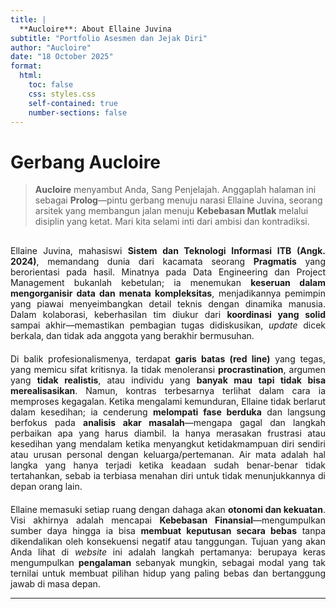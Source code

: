 ```yaml
---
title: |
  **Aucloire**: About Ellaine Juvina
subtitle: "Portfolio Asesmen dan Jejak Diri"
author: "Aucloire"
date: "18 October 2025" 
format: 
  html:
    toc: false
    css: styles.css 
    self-contained: true
    number-sections: false
---
```


# Gerbang Aucloire {.unnumbered}

> **Aucloire** menyambut Anda, Sang Penjelajah. Anggaplah halaman ini sebagai **Prolog**—pintu gerbang menuju narasi Ellaine Juvina, seorang arsitek yang membangun jalan menuju **Kebebasan Mutlak** melalui disiplin yang ketat. Mari kita selami inti dari ambisi dan kontradiksi.

<p style="text-align: justify; margin-top: 30px;">
Ellaine Juvina, mahasiswi **Sistem dan Teknologi Informasi ITB (Angk. 2024)**, memandang dunia dari kacamata seorang **Pragmatis** yang berorientasi pada hasil. Minatnya pada Data Engineering dan Project Management bukanlah kebetulan; ia menemukan **keseruan dalam mengorganisir data dan menata kompleksitas**, menjadikannya pemimpin yang piawai menyeimbangkan detail teknis dengan dinamika manusia. Dalam kolaborasi, keberhasilan tim diukur dari **koordinasi yang solid** sampai akhir—memastikan pembagian tugas didiskusikan, *update* dicek berkala, dan tidak ada anggota yang berakhir bermusuhan.
</p>

<p style="text-align: justify; margin-top: 20px;">
Di balik profesionalismenya, terdapat **garis batas (red line)** yang tegas, yang memicu sifat kritisnya. Ia tidak menoleransi **procrastination**, argumen yang **tidak realistis**, atau individu yang **banyak mau tapi tidak bisa merealisasikan**. Namun, kontras terbesarnya terlihat dalam cara ia memproses kegagalan. Ketika mengalami kemunduran, Ellaine tidak berlarut dalam kesedihan; ia cenderung **melompati fase berduka** dan langsung berfokus pada **analisis akar masalah**—mengapa gagal dan langkah perbaikan apa yang harus diambil. Ia hanya merasakan frustrasi atau kesedihan yang mendalam ketika menyangkut ketidakmampuan diri sendiri atau urusan personal dengan keluarga/pertemanan. Air mata adalah hal langka yang hanya terjadi ketika keadaan sudah benar-benar tidak tertahankan, sebab ia terbiasa menahan diri untuk tidak menunjukkannya di depan orang lain.
</p>

<p style="text-align: justify; margin-top: 20px;">
Ellaine memasuki setiap ruang dengan dahaga akan **otonomi dan kekuatan**. Visi akhirnya adalah mencapai **Kebebasan Finansial**—mengumpulkan sumber daya hingga ia bisa **membuat keputusan secara bebas** tanpa dikendalikan oleh konsekuensi negatif atau tanggungan. Tujuan yang akan Anda lihat di *website* ini adalah langkah pertamanya: berupaya keras mengumpulkan **pengalaman** sebanyak mungkin, sebagai modal yang tak ternilai untuk membuat pilihan hidup yang paling bebas dan bertanggung jawab di masa depan.
</p>

---
